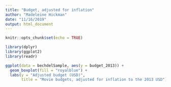 ```yaml
---
title: "Budget, adjusted for inflation"
author: "Madeleine Hickman"
date: "11/16/2019"
output: html_document
---
```


```r
knitr::opts_chunk$set(echo = TRUE)
```

```r
library(dplyr)
library(ggplot2)
library(readr)
```

```r
ggplot(data = bechdelSample, aes(y = budget_2013)) +
  geom_boxplot(fill = "royalblue") + 
  labs(y = "Adjusted budget (USD)", 
       title = "Movie budgets, adjusted for inflation to the 2013 USD")
```


